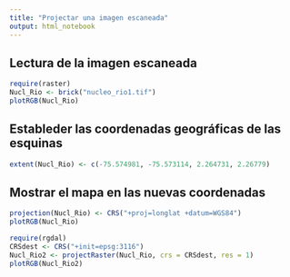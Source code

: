 ```yaml
---
title: "Projectar una imagen escaneada"
output: html_notebook
---
```




## Lectura de la imagen escaneada

```r
require(raster)
Nucl_Rio <- brick("nucleo_rio1.tif")
plotRGB(Nucl_Rio)
```

## Estableder las coordenadas geográficas de las esquinas

```r
extent(Nucl_Rio) <- c(-75.574981, -75.573114, 2.264731, 2.26779)
```

## Mostrar el mapa en las nuevas coordenadas

```r
projection(Nucl_Rio) <- CRS("+proj=longlat +datum=WGS84")
plotRGB(Nucl_Rio)
```

```r
require(rgdal)
CRSdest <- CRS("+init=epsg:3116")
Nucl_Rio2 <- projectRaster(Nucl_Rio, crs = CRSdest, res = 1)
plotRGB(Nucl_Rio2)
```


